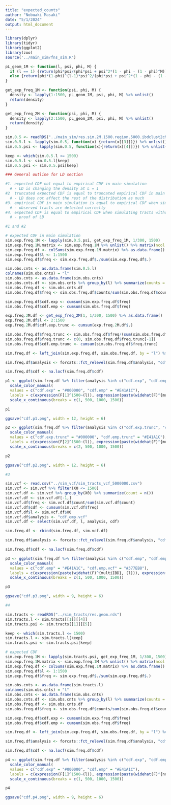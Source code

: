 ```yaml
---
title: "expected_counts"
author: "Nobuaki Masaki"
date: "5/1/2024"
output: html_document
---
```


```r
library(dplyr)
library(tidyr)
library(ggplot2)
library(zoo)
source('../main_sim/fns_sim.R')

pL_geom_1M <- function(l, psi, phi, M) {
  if (l == 1) {return(phi*psi/(phi*psi + psi^2*(1 - phi - (1 - phi)^M)))}
  else {return(phi*(1-phi)^(l-1)*psi^2/(phi*psi + psi^2*(1 - phi - (1 - phi)^M)))}
}

get_exp_freq_1M <- function(psi, phi, M) {
  density <- lapply(1:1500, pL_geom_1M, psi, phi, M) %>% unlist()
  return(density)
}

get_exp_freq_2M <- function(psi, phi, M) {
  density <- lapply(2:1500, pL_geom_2M, psi, phi, M) %>% unlist()
  return(density)
}

sim.0.5 <- readRDS("../main_sim/res.sim.2M.1500.region.5000.ibdclust2cM.MAF.0.5.boot.keep.ends.rds")
sim.0.5.l <- lapply(sim.0.5, function(x) {return(x[[3]])}) %>% unlist()
sim.0.5.psi <- lapply(sim.0.5, function(x){return(x[[4]])}) %>% unlist() 

keep <- which(sim.0.5.l <= 1500)
sim.0.5.l <- sim.0.5.l[keep]
sim.0.5.psi <- sim.0.5.psi[keep]
```

```r
### General outline for LD section

#1. expected CDF not equal to empirical CDF in main simulation
  # - LD is changing the density at L = 1
#2  truncated expected CDF is equal to truncated empirical CDF in main simulation
  # - LD does not affect the rest of the distribution as much
#3. empirical CDF in main simulation is equal to empirical CDF when simulating from the vcf file
  # - observed tracts are detected correctly
#4. expected CDF is equal to empirical CDF when simulating tracts without LD
  # - proof of LD
```

```r
#1 and #2

# expected CDF in main simulation
sim.exp.freq.1M <- lapply(sim.0.5.psi, get_exp_freq_1M, 1/300, 1500)
sim.exp.freq.1M.matrix <- sim.exp.freq.1M %>% unlist() %>% matrix(ncol = 1500, byrow = TRUE)
sim.exp.freq.df <- colSums(sim.exp.freq.1M.matrix) %>% as.data.frame()
sim.exp.freq.df$l <- 1:1500
sim.exp.freq.df$freq <- sim.exp.freq.df$./sum(sim.exp.freq.df$.)

sim.obs.cnts <- as.data.frame(sim.0.5.l)
colnames(sim.obs.cnts) = "l"
sim.obs.cnts <- as.data.frame(sim.obs.cnts)
sim.obs.cnts.df <- sim.obs.cnts %>% group_by(l) %>% summarize(counts = n())
sim.obs.freq.df <- sim.obs.cnts.df
sim.obs.freq.df$freq <- sim.obs.freq.df$counts/sum(sim.obs.freq.df$counts)

sim.exp.freq.df$cdf.exp <- cumsum(sim.exp.freq.df$freq)
sim.obs.freq.df$cdf.emp <- cumsum(sim.obs.freq.df$freq)

exp.freq.2M.df <- get_exp_freq_2M(1, 1/300, 1500) %>% as.data.frame()
exp.freq.2M.df$l <- 2:1500
exp.freq.2M.df$cdf.exp.trunc <- cumsum(exp.freq.2M.df$.)

sim.obs.freq.df$freq.trunc <- sim.obs.freq.df$freq/(sum(sim.obs.freq.df$freq) - sim.obs.freq.df$freq[1])
sim.obs.freq.df$freq.trunc <- c(0, sim.obs.freq.df$freq.trunc[-1]) 
sim.obs.freq.df$cdf.emp.trunc <- cumsum(sim.obs.freq.df$freq.trunc)

sim.freq.df <- left_join(sim.exp.freq.df, sim.obs.freq.df, by = "l") %>% left_join(exp.freq.2M.df, by = "l") %>% select(l, cdf.exp, cdf.emp, cdf.exp.trunc, cdf.emp.trunc) %>% gather(2:5, key = "analysis", value = "cdf")

sim.freq.df$analysis <- forcats::fct_relevel(sim.freq.df$analysis, "cdf.exp", "cdf.emp", "cdf.exp.trunc", "cdf.emp.trunc")

sim.freq.df$cdf <- na.locf(sim.freq.df$cdf)

p1 <- ggplot(sim.freq.df %>% filter(analysis %in% c("cdf.exp", "cdf.emp")), aes(x = l, y = cdf, color = analysis)) + geom_line(size = 1, alpha = 0.5) + theme_bw() + labs(title = "A", y = "Cumulative density", x = expression(italic(l)), color = "") + theme(text = element_text(size=22), plot.title = element_text(hjust = 0)) + ylim(0, 1.01) + 
  scale_color_manual(
  values = c("cdf.exp" = "#000000", "cdf.emp" = "#E41A1C"), 
  labels = c(expression(F[1]^1500~(l)), expression(paste(widehat(F)^{multiIBD}, (l))))) +
  scale_x_continuous(breaks = c(1, 500, 1000, 1500))

p1

ggsave("cdf.p1.png", width = 12, height = 6)

p2 <- ggplot(sim.freq.df %>% filter(analysis %in% c("cdf.exp.trunc", "cdf.emp.trunc") & l > 1), aes(x = l, y = cdf, color = analysis)) + geom_line(size = 1, alpha = 0.5) + theme_bw() + labs(title = "B", y = "Cumulative density", x = expression(italic(l)), color = "") + theme(text = element_text(size=22), plot.title = element_text(hjust = 0)) + ylim(-0.01, 1.01) + xlim(2, 1500) + 
  scale_color_manual(
  values = c("cdf.exp.trunc" = "#000000", "cdf.emp.trunc" = "#E41A1C"), 
  labels = c(expression(F[2]^1500~(l)), expression(paste(widehat(F)^{multiIBD}, (l))))) +
  scale_x_continuous(breaks = c(2, 500, 1000, 1500))

p2

ggsave("cdf.p2.png", width = 12, height = 6)
```

```r
#3

sim.vcf <- read.csv("../sim_vcf/sim_tracts_vcf_5000000.csv")
sim.vcf <- sim.vcf %>% filter(X0 <= 1500)
sim.vcf.df <- sim.vcf %>% group_by(X0) %>% summarize(count = n())
sim.vcf.df <- sim.vcf.df[-1,]
sim.vcf.df$freq <- sim.vcf.df$count/sum(sim.vcf.df$count)
sim.vcf.df$cdf <- cumsum(sim.vcf.df$freq)
sim.vcf.df$l <- sim.vcf.df$X0
sim.vcf.df$analysis <- "cdf.emp.vcf"
sim.vcf.df <- select(sim.vcf.df, l, analysis, cdf)

sim.freq.df <- rbind(sim.freq.df, sim.vcf.df)

sim.freq.df$analysis <- forcats::fct_relevel(sim.freq.df$analysis, "cdf.exp", "cdf.emp", "cdf.exp.trunc", "cdf.emp.trunc", "cdf.emp.vcf")

sim.freq.df$cdf <- na.locf(sim.freq.df$cdf)

p3 <- ggplot(sim.freq.df %>% filter(analysis %in% c("cdf.emp", "cdf.emp.vcf")), aes(x = l, y = cdf, color = analysis)) + geom_line(size = 1, alpha = 0.5) + theme_bw() + labs(y = "Cumulative density", x = expression(italic(l)), color = "") + theme(text = element_text(size=22), plot.title = element_text(hjust = 0.5)) + ylim(0, 1.01) + 
  scale_color_manual(
  values = c("cdf.emp" = "#E41A1C", "cdf.emp.vcf" = "#377EB8"), 
  labels = c(expression(paste(widehat(F)^{multiIBD}, (l))), expression(paste(widehat(F)^{individuals}, (l))))) +
  scale_x_continuous(breaks = c(1, 500, 1000, 1500))

p3

ggsave("cdf.p3.png", width = 9, height = 6)
```

```r
#4

sim.tracts <- readRDS("../sim_tracts/res.geom.rds")
sim.tracts.l <- sim.tracts[[1]][[4]]
sim.tracts.psi <- sim.tracts[[1]][[5]]

keep <- which(sim.tracts.l <= 1500)
sim.tracts.l <- sim.tracts.l[keep]
sim.tracts.psi <- sim.tracts.psi[keep]

# expected CDF
sim.exp.freq.1M <- lapply(sim.tracts.psi, get_exp_freq_1M, 1/300, 1500)
sim.exp.freq.1M.matrix <- sim.exp.freq.1M %>% unlist() %>% matrix(ncol = 1500, byrow = TRUE)
sim.exp.freq.df <- colSums(sim.exp.freq.1M.matrix) %>% as.data.frame()
sim.exp.freq.df$l <- 1:1500
sim.exp.freq.df$freq <- sim.exp.freq.df$./sum(sim.exp.freq.df$.)

sim.obs.cnts <- as.data.frame(sim.tracts.l)
colnames(sim.obs.cnts) = "l"
sim.obs.cnts <- as.data.frame(sim.obs.cnts)
sim.obs.cnts.df <- sim.obs.cnts %>% group_by(l) %>% summarize(counts = n())
sim.obs.freq.df <- sim.obs.cnts.df
sim.obs.freq.df$freq <- sim.obs.freq.df$counts/sum(sim.obs.freq.df$counts)

sim.exp.freq.df$cdf.exp <- cumsum(sim.exp.freq.df$freq)
sim.obs.freq.df$cdf.emp <- cumsum(sim.obs.freq.df$freq)

sim.freq.df <- left_join(sim.exp.freq.df, sim.obs.freq.df, by = "l") %>% select(l, cdf.exp, cdf.emp) %>% gather(2:3, key = "analysis", value = "cdf")

sim.freq.df$analysis <- forcats::fct_relevel(sim.freq.df$analysis, "cdf.exp", "cdf.emp")

sim.freq.df$cdf <- na.locf(sim.freq.df$cdf)

p4 <- ggplot(sim.freq.df %>% filter(analysis %in% c("cdf.exp", "cdf.emp")), aes(x = l, y = cdf, color = analysis)) + geom_line(size = 1, alpha = 0.5) + theme_bw() + labs(y = "Cumulative density", x = expression(italic(l)), color = "") + theme(text = element_text(size=22), plot.title = element_text(hjust = 0.5)) + ylim(0, 1.01) + 
  scale_color_manual(
  values = c("cdf.exp" = "#000000", "cdf.emp" = "#E41A1C"), 
  labels = c(expression(F[1]^1500~(l)), expression(paste(widehat(F)^{noLD}, (l))))) +
  scale_x_continuous(breaks = c(1, 500, 1000, 1500))

p4

ggsave("cdf.p4.png", width = 9, height = 6)
```









